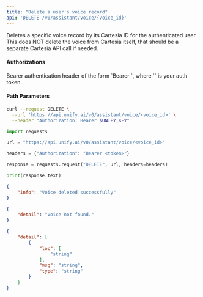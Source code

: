 ```yaml
---
title: "Delete a user's voice record"
api: 'DELETE /v0/assistant/voice/{voice_id}'
---
```

Deletes a specific voice record by its Cartesia ID for the authenticated user. This does NOT delete the voice from Cartesia itself, that should be a separate Cartesia API call if needed.

#### Authorizations

<ParamField header="Authorization" type="string" required="true">
  Bearer authentication header of the form `Bearer <token>`, where `<token>` is your auth token.
</ParamField>

#### Path Parameters

<ParamField query="voice_id" type="string" required="true">

</ParamField>

<RequestExample>

```bash cURL
curl --request DELETE \
  --url 'https://api.unify.ai/v0/assistant/voice/<voice_id>' \
  --header "Authorization: Bearer $UNIFY_KEY"
```

```python Python
import requests

url = "https://api.unify.ai/v0/assistant/voice/<voice_id>"

headers = {"Authorization": "Bearer <token>"}

response = requests.request("DELETE", url, headers=headers)

print(response.text)
```

</RequestExample>
<ResponseExample>

```json 200
{
    "info": "Voice deleted successfully"
}
```

```json 404
{
    "detail": "Voice not found."
}
```

```json 422
{
    "detail": [
        {
            "loc": [
                "string"
            ],
            "msg": "string",
            "type": "string"
        }
    ]
}
```

</ResponseExample>
